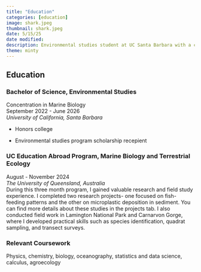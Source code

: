 ```yaml
---
title: "Education"
categories: [education]
image: shark.jpeg
thumbnail: shark.jpeg
date: 5/15/25
date modified: 
description: Environmental studies student at UC Santa Barbara with a concentration in marine biology. Studied abroad at the University of Queensland. Relevant coursework attached. 
theme: minty
---
```


## Education

### Bachelor of Science, Environmental Studies

Concentration in Marine Biology<br> September 2022 - June 2026<br> *University of California, Santa Barbara*

-   Honors college<br>

-   Environmental studies program scholarship recepient

### UC Education Abroad Program, Marine Biology and Terrestrial Ecology

August - November 2024<br> *The University of Queensland, Australia*<br> During this three month program, I gained valuable research and field study experience. I completed two research projects- one focused on fish-feeding patterns and the other on microplastic deposition in sediment. You can find more details about these studies in the projects tab. I also conducted field work in Lamington National Park and Carnarvon Gorge, where I developed practical skills such as species identification, quadrat sampling, and transect surveys.

### Relevant Coursework

Physics, chemistry, biology, oceanography, statistics and data science, calculus, agroecology
